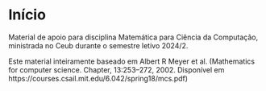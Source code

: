 # Início {.unnumbered}

Material de apoio para disciplina Matemática para Ciência da Computação, ministrada no Ceub durante o semestre letivo 2024/2.

Este material inteiramente baseado em Albert R Meyer et al. (Mathematics for computer science. Chapter, 13:253–272, 2002. Disponível em https://courses.csail.mit.edu/6.042/spring18/mcs.pdf)